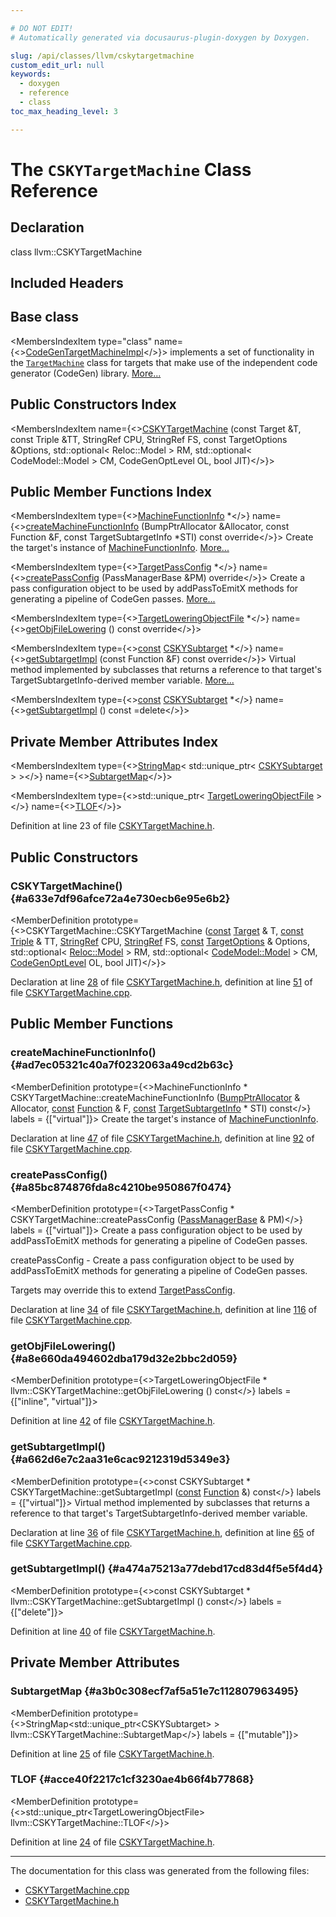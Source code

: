 ```yaml
---

# DO NOT EDIT!
# Automatically generated via docusaurus-plugin-doxygen by Doxygen.

slug: /api/classes/llvm/cskytargetmachine
custom_edit_url: null
keywords:
  - doxygen
  - reference
  - class
toc_max_heading_level: 3

---
```





# The `CSKYTargetMachine` Class Reference

<DoxygenPage pluginConfig={pluginConfig}>



## Declaration

<CodeBlock>class llvm::CSKYTargetMachine</CodeBlock>

## Included Headers

<IncludesList>
<IncludesListItem
  filePath="Target/CSKY/CSKYTargetMachine.h"
  permalink="/docs/api/files/lib/lib/target/lib/target/csky/cskytargetmachine-h"
  isLocal="true" />
</IncludesList>

## Base class

<MembersIndex>

<MembersIndexItem
  type="class"
  name={<><a href="/docs/api/classes/llvm/codegentargetmachineimpl">CodeGenTargetMachineImpl</a></>}>
implements a set of functionality in the <code><a href="/docs/api/classes/llvm/targetmachine">TargetMachine</a></code> class for targets that make use of the independent code generator (CodeGen) library. <a href="/docs/api/classes/llvm/codegentargetmachineimpl/#details">More...</a>
</MembersIndexItem>

</MembersIndex>

## Public Constructors Index

<MembersIndex>

<MembersIndexItem
  name={<><a href="#a633e7df96afce72a4e730ecb6e95e6b2">CSKYTargetMachine</a> (const Target &amp;T, const Triple &amp;TT, StringRef CPU, StringRef FS, const TargetOptions &amp;Options, std::optional&lt; Reloc::Model &gt; RM, std::optional&lt; CodeModel::Model &gt; CM, CodeGenOptLevel OL, bool JIT)</>}>
</MembersIndexItem>

</MembersIndex>

## Public Member Functions Index

<MembersIndex>

<MembersIndexItem
  type={<><a href="/docs/api/structs/llvm/machinefunctioninfo">MachineFunctionInfo</a> &#42;</>}
  name={<><a href="#ad7ec05321c40a7f0232063a49cd2b63c">createMachineFunctionInfo</a> (BumpPtrAllocator &amp;Allocator, const Function &amp;F, const TargetSubtargetInfo &#42;STI) const override</>}>
Create the target&#39;s instance of <a href="/docs/api/structs/llvm/machinefunctioninfo">MachineFunctionInfo</a>. <a href="#ad7ec05321c40a7f0232063a49cd2b63c">More...</a>
</MembersIndexItem>

<MembersIndexItem
  type={<><a href="/docs/api/classes/llvm/targetpassconfig">TargetPassConfig</a> &#42;</>}
  name={<><a href="#a85bc874876fda8c4210be950867f0474">createPassConfig</a> (PassManagerBase &amp;PM) override</>}>
Create a pass configuration object to be used by addPassToEmitX methods for generating a pipeline of CodeGen passes. <a href="#a85bc874876fda8c4210be950867f0474">More...</a>
</MembersIndexItem>

<MembersIndexItem
  type={<><a href="/docs/api/classes/llvm/targetloweringobjectfile">TargetLoweringObjectFile</a> &#42;</>}
  name={<><a href="#a8e660da494602dba179d32e2bbc2d059">getObjFileLowering</a> () const override</>}>
</MembersIndexItem>

<MembersIndexItem
  type={<><a href="/docs/api/files/lib/lib/target/lib/target/aarch64/aarch64promoteconstant-cpp/#a90f8350fecae261c25be85d38b451bff">const</a> <a href="/docs/api/classes/llvm/cskysubtarget">CSKYSubtarget</a> &#42;</>}
  name={<><a href="#a662d6e7c2aa31e6cac9212319d5349e3">getSubtargetImpl</a> (const Function &amp;F) const override</>}>
Virtual method implemented by subclasses that returns a reference to that target&#39;s TargetSubtargetInfo-derived member variable. <a href="#a662d6e7c2aa31e6cac9212319d5349e3">More...</a>
</MembersIndexItem>

<MembersIndexItem
  type={<><a href="/docs/api/files/lib/lib/target/lib/target/aarch64/aarch64promoteconstant-cpp/#a90f8350fecae261c25be85d38b451bff">const</a> <a href="/docs/api/classes/llvm/cskysubtarget">CSKYSubtarget</a> &#42;</>}
  name={<><a href="#a474a75213a77debd17cd83d4f5e5f4d4">getSubtargetImpl</a> () const =delete</>}>
</MembersIndexItem>

</MembersIndex>

## Private Member Attributes Index

<MembersIndex>

<MembersIndexItem
  type={<><a href="/docs/api/classes/llvm/stringmap">StringMap</a>&lt; std::unique&#95;ptr&lt; <a href="/docs/api/classes/llvm/cskysubtarget">CSKYSubtarget</a> &gt; &gt;</>}
  name={<><a href="#a3b0c308ecf7af5a51e7c112807963495">SubtargetMap</a></>}>
</MembersIndexItem>

<MembersIndexItem
  type={<>std::unique&#95;ptr&lt; <a href="/docs/api/classes/llvm/targetloweringobjectfile">TargetLoweringObjectFile</a> &gt;</>}
  name={<><a href="#acce40f2217c1cf3230ae4b66f4b77868">TLOF</a></>}>
</MembersIndexItem>

</MembersIndex>


Definition at line 23 of file <a href="/docs/api/files/lib/lib/target/lib/target/csky/cskytargetmachine-h">CSKYTargetMachine.h</a>.

<SectionDefinition>

## Public Constructors

### CSKYTargetMachine() {#a633e7df96afce72a4e730ecb6e95e6b2}

<MemberDefinition
  prototype={<>CSKYTargetMachine::CSKYTargetMachine (<a href="/docs/api/files/lib/lib/target/lib/target/aarch64/aarch64promoteconstant-cpp/#a90f8350fecae261c25be85d38b451bff">const</a> <a href="/docs/api/classes/llvm/target">Target</a> &amp; T, <a href="/docs/api/files/lib/lib/target/lib/target/aarch64/aarch64promoteconstant-cpp/#a90f8350fecae261c25be85d38b451bff">const</a> <a href="/docs/api/classes/llvm/triple">Triple</a> &amp; TT, <a href="/docs/api/classes/llvm/stringref">StringRef</a> CPU, <a href="/docs/api/classes/llvm/stringref">StringRef</a> FS, <a href="/docs/api/files/lib/lib/target/lib/target/aarch64/aarch64promoteconstant-cpp/#a90f8350fecae261c25be85d38b451bff">const</a> <a href="/docs/api/classes/llvm/targetoptions">TargetOptions</a> &amp; Options, std::optional&lt; <a href="/docs/api/namespaces/llvm/reloc/#af59f6dc86e80aaf56f1afd155eebf568">Reloc::Model</a> &gt; RM, std::optional&lt; <a href="/docs/api/namespaces/llvm/codemodel/#afc59396a9e5809fc92938e203d91a8df">CodeModel::Model</a> &gt; CM, <a href="/docs/api/namespaces/llvm/#a8ec1bf8d7b792ca9fac56f8514db18d2">CodeGenOptLevel</a> OL, bool JIT)</>}>

Declaration at line <a href="/docs/api/files/lib/lib/target/lib/target/csky/cskytargetmachine-h/#l00028">28</a> of file <a href="/docs/api/files/lib/lib/target/lib/target/csky/cskytargetmachine-h">CSKYTargetMachine.h</a>, definition at line <a href="/docs/api/files/lib/lib/target/lib/target/csky/cskytargetmachine-cpp/#l00051">51</a> of file <a href="/docs/api/files/lib/lib/target/lib/target/csky/cskytargetmachine-cpp">CSKYTargetMachine.cpp</a>.
</MemberDefinition>

</SectionDefinition>

<SectionDefinition>

## Public Member Functions

### createMachineFunctionInfo() {#ad7ec05321c40a7f0232063a49cd2b63c}

<MemberDefinition
  prototype={<>MachineFunctionInfo &#42; CSKYTargetMachine::createMachineFunctionInfo (<a href="/docs/api/namespaces/llvm/#a8e612822d4ba7bb36c9c79582a567108">BumpPtrAllocator</a> &amp; Allocator, <a href="/docs/api/files/lib/lib/target/lib/target/aarch64/aarch64promoteconstant-cpp/#a90f8350fecae261c25be85d38b451bff">const</a> <a href="/docs/api/classes/llvm/function">Function</a> &amp; F, <a href="/docs/api/files/lib/lib/target/lib/target/aarch64/aarch64promoteconstant-cpp/#a90f8350fecae261c25be85d38b451bff">const</a> <a href="/docs/api/classes/llvm/targetsubtargetinfo">TargetSubtargetInfo</a> &#42; STI) const</>}
  labels = {["virtual"]}>
Create the target&#39;s instance of <a href="/docs/api/structs/llvm/machinefunctioninfo">MachineFunctionInfo</a>.

Declaration at line <a href="/docs/api/files/lib/lib/target/lib/target/csky/cskytargetmachine-h/#l00047">47</a> of file <a href="/docs/api/files/lib/lib/target/lib/target/csky/cskytargetmachine-h">CSKYTargetMachine.h</a>, definition at line <a href="/docs/api/files/lib/lib/target/lib/target/csky/cskytargetmachine-cpp/#l00092">92</a> of file <a href="/docs/api/files/lib/lib/target/lib/target/csky/cskytargetmachine-cpp">CSKYTargetMachine.cpp</a>.
</MemberDefinition>

### createPassConfig() {#a85bc874876fda8c4210be950867f0474}

<MemberDefinition
  prototype={<>TargetPassConfig &#42; CSKYTargetMachine::createPassConfig (<a href="/docs/api/classes/llvm/legacy/passmanagerbase">PassManagerBase</a> &amp; PM)</>}
  labels = {["virtual"]}>
Create a pass configuration object to be used by addPassToEmitX methods for generating a pipeline of CodeGen passes.

createPassConfig - Create a pass configuration object to be used by addPassToEmitX methods for generating a pipeline of CodeGen passes.

Targets may override this to extend <a href="/docs/api/classes/llvm/targetpassconfig">TargetPassConfig</a>.

Declaration at line <a href="/docs/api/files/lib/lib/target/lib/target/csky/cskytargetmachine-h/#l00034">34</a> of file <a href="/docs/api/files/lib/lib/target/lib/target/csky/cskytargetmachine-h">CSKYTargetMachine.h</a>, definition at line <a href="/docs/api/files/lib/lib/target/lib/target/csky/cskytargetmachine-cpp/#l00116">116</a> of file <a href="/docs/api/files/lib/lib/target/lib/target/csky/cskytargetmachine-cpp">CSKYTargetMachine.cpp</a>.
</MemberDefinition>

### getObjFileLowering() {#a8e660da494602dba179d32e2bbc2d059}

<MemberDefinition
  prototype={<>TargetLoweringObjectFile &#42; llvm::CSKYTargetMachine::getObjFileLowering () const</>}
  labels = {["inline", "virtual"]}>

Definition at line <a href="/docs/api/files/lib/lib/target/lib/target/csky/cskytargetmachine-h/#l00042">42</a> of file <a href="/docs/api/files/lib/lib/target/lib/target/csky/cskytargetmachine-h">CSKYTargetMachine.h</a>.
</MemberDefinition>

### getSubtargetImpl() {#a662d6e7c2aa31e6cac9212319d5349e3}

<MemberDefinition
  prototype={<>const CSKYSubtarget &#42; CSKYTargetMachine::getSubtargetImpl (<a href="/docs/api/files/lib/lib/target/lib/target/aarch64/aarch64promoteconstant-cpp/#a90f8350fecae261c25be85d38b451bff">const</a> <a href="/docs/api/classes/llvm/function">Function</a> &amp;) const</>}
  labels = {["virtual"]}>
Virtual method implemented by subclasses that returns a reference to that target&#39;s TargetSubtargetInfo-derived member variable.

Declaration at line <a href="/docs/api/files/lib/lib/target/lib/target/csky/cskytargetmachine-h/#l00036">36</a> of file <a href="/docs/api/files/lib/lib/target/lib/target/csky/cskytargetmachine-h">CSKYTargetMachine.h</a>, definition at line <a href="/docs/api/files/lib/lib/target/lib/target/csky/cskytargetmachine-cpp/#l00065">65</a> of file <a href="/docs/api/files/lib/lib/target/lib/target/csky/cskytargetmachine-cpp">CSKYTargetMachine.cpp</a>.
</MemberDefinition>

### getSubtargetImpl() {#a474a75213a77debd17cd83d4f5e5f4d4}

<MemberDefinition
  prototype={<>const CSKYSubtarget &#42; llvm::CSKYTargetMachine::getSubtargetImpl () const</>}
  labels = {["delete"]}>

Definition at line <a href="/docs/api/files/lib/lib/target/lib/target/csky/cskytargetmachine-h/#l00040">40</a> of file <a href="/docs/api/files/lib/lib/target/lib/target/csky/cskytargetmachine-h">CSKYTargetMachine.h</a>.
</MemberDefinition>

</SectionDefinition>

<SectionDefinition>

## Private Member Attributes

### SubtargetMap {#a3b0c308ecf7af5a51e7c112807963495}

<MemberDefinition
  prototype={<>StringMap&lt;std::unique&#95;ptr&lt;CSKYSubtarget&gt; &gt; llvm::CSKYTargetMachine::SubtargetMap</>}
  labels = {["mutable"]}>

Definition at line <a href="/docs/api/files/lib/lib/target/lib/target/csky/cskytargetmachine-h/#l00025">25</a> of file <a href="/docs/api/files/lib/lib/target/lib/target/csky/cskytargetmachine-h">CSKYTargetMachine.h</a>.
</MemberDefinition>

### TLOF {#acce40f2217c1cf3230ae4b66f4b77868}

<MemberDefinition
  prototype={<>std::unique&#95;ptr&lt;TargetLoweringObjectFile&gt; llvm::CSKYTargetMachine::TLOF</>}>

Definition at line <a href="/docs/api/files/lib/lib/target/lib/target/csky/cskytargetmachine-h/#l00024">24</a> of file <a href="/docs/api/files/lib/lib/target/lib/target/csky/cskytargetmachine-h">CSKYTargetMachine.h</a>.
</MemberDefinition>

</SectionDefinition>

<hr/>

The documentation for this class was generated from the following files:

<ul>
<li><a href="/docs/api/files/lib/lib/target/lib/target/csky/cskytargetmachine-cpp">CSKYTargetMachine.cpp</a></li>
<li><a href="/docs/api/files/lib/lib/target/lib/target/csky/cskytargetmachine-h">CSKYTargetMachine.h</a></li>
</ul>

</DoxygenPage>
